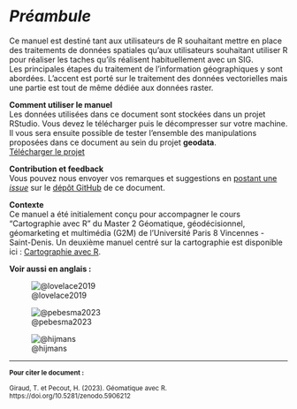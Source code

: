 # *Préambule* {.unnumbered}

Ce manuel est destiné tant aux utilisateurs de R souhaitant mettre en place des traitements de données spatiales qu'aux utilisateurs souhaitant utiliser R pour réaliser les taches qu'ils réalisent habituellement avec un SIG.   
Les principales étapes du traitement de l'information géographiques y sont abordées. 
L'accent est porté sur le traitement des données vectorielles mais une partie est tout de même dédiée aux données raster. 

**Comment utiliser le manuel**  
Les données utilisées dans ce document sont stockées dans un projet RStudio. 
Vous devez le télécharger puis le décompresser sur votre machine. Il vous sera ensuite possible de tester l'ensemble des manipulations proposées dans ce document au sein du projet **geodata**.  
[Télécharger le projet](geodata.zip){.btn .btn-primary .btn-sm role="button"}  


**Contribution et feedback**  
Vous pouvez nous envoyer vos remarques et suggestions en [postant une *issue*](https://github.com/rCarto/geomatique_avec_r/issues) sur le [dépôt GitHub](https://github.com/rCarto/geomatique_avec_r) de ce document. 

**Contexte**  
Ce manuel a été initialement conçu pour accompagner le cours "Cartographie avec R" 
du Master 2 Géomatique, géodécisionnel, géomarketing et multimédia (G2M) de 
l'Université Paris 8 Vincennes - Saint-Denis. 
Un deuxième manuel centré sur la cartographie est disponible ici :
[Cartographie avec R](https://rcarto.github.io/cartographie_avec_r/).

**Voir aussi en anglais : **

::: {layout="[[1,1,1,1,1], [1,1,1]]"}

![@lovelace2019](img/r2.png)


![@pebesma2023](img/r1.png)


![@hijmans](img/r3.png)

:::


--------
<small>
**Pour citer le document :**  

Giraud, T. et Pecout, H. (2023). Géomatique avec R. https://doi.org/10.5281/zenodo.5906212

</small>
